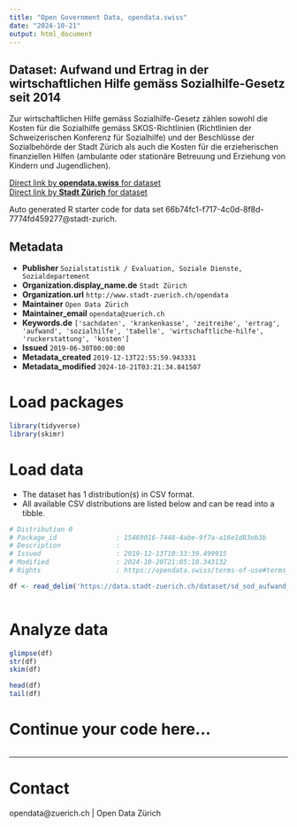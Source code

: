 ```yaml
---
title: "Open Government Data, opendata.swiss"
date: "2024-10-21"
output: html_document
---
```


## Dataset: Aufwand und Ertrag in der wirtschaftlichen Hilfe gemäss Sozialhilfe-Gesetz seit 2014

Zur wirtschaftlichen Hilfe gemäss Sozialhilfe-Gesetz zählen sowohl die Kosten für die Sozialhilfe gemäss SKOS-Richtlinien (Richtlinien der Schweizerischen Konferenz für Sozialhilfe) und der Beschlüsse der Sozialbehörde der Stadt Zürich als auch die Kosten für die erzieherischen finanziellen Hilfen (ambulante oder stationäre Betreuung und Erziehung von Kindern und Jugendlichen).


[Direct link by **opendata.swiss** for dataset](https://opendata.swiss/de/dataset/aufwand-und-ertrag-in-der-wirtschaftlichen-hilfe-gemass-sozialhilfe-gesetz-seit-2014)<br>
[Direct link by **Stadt Zürich** for dataset](https://data.stadt-zuerich.ch/dataset/sd_sod_aufwand_ertrag_wirtschaftliche_hilfe)

Auto generated R starter code for data set 66b74fc1-f717-4c0d-8f8d-7774fd459277@stadt-zurich.

## Metadata

- **Publisher** `Sozialstatistik / Evaluation, Soziale Dienste, Sozialdepartement`
- **Organization.display_name.de** `Stadt Zürich`
- **Organization.url** `http://www.stadt-zuerich.ch/opendata`
- **Maintainer** `Open Data Zürich`
- **Maintainer_email** `opendata@zuerich.ch`
- **Keywords.de** `['sachdaten', 'krankenkasse', 'zeitreihe', 'ertrag', 'aufwand', 'sozialhilfe', 'tabelle', 'wirtschaftliche-hilfe', 'ruckerstattung', 'kosten']`
- **Issued** `2019-06-30T00:00:00`
- **Metadata_created** `2019-12-13T22:55:59.943331`
- **Metadata_modified** `2024-10-21T03:21:34.841507`


# Load packages

```r

library(tidyverse)
library(skimr)

```

# Load data

-   The dataset has 1 distribution(s) in CSV format.
-   All available CSV distributions are listed below and can be read into a tibble.

```r

# Distribution 0
# Package_id               : 15469016-7448-4abe-9f7a-a16e1d83eb3b
# Description              : 
# Issued                   : 2019-12-13T10:33:39.499915
# Modified                 : 2024-10-20T21:05:10.343132
# Rights                   : https://opendata.swiss/terms-of-use#terms_open

df <- read_delim('https://data.stadt-zuerich.ch/dataset/sd_sod_aufwand_ertrag_wirtschaftliche_hilfe/download/sd_sod_aufwand_ertrag_wirtschaftliche_hilfe.csv')



```

# Analyze data

```r

glimpse(df)
str(df)
skim(df)

head(df)
tail(df)

```

# Continue your code here...

```r

```

------------------------------------------------------------------------

# Contact

opendata@zuerich.ch | Open Data Zürich
